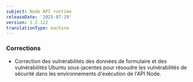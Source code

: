 ```yaml
---
subject: Node API runtime
releaseDate: '2025-07-29'
version: 1.2.122
translationType: machine
---
```


### Corrections

* Correction des vulnérabilités des données de formulaire et des vulnérabilités Ubuntu sous-jacentes pour résoudre les vulnérabilités de sécurité dans les environnements d&apos;exécution de l&apos;API Node.